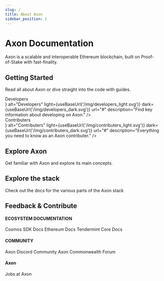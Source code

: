 ```yaml
---
slug: /
title: About Axon
sidebar_position: 1
---
```


# Axon Documentation

Axon is a scalable and interoperable Ethereum blockchain, built on Proof-of-Stake with fast-finality.

## Getting Started

Read all about Axon or dive straight into the code with guides.


<div className="row">
    <div className="col col--6 margin-bottom--lg">
        <ImageCard
            title={<div className="subtitle">Developers</div>}
            alt="Developers"
            light={useBaseUrl('/img/developers_light.svg')}
            dark={useBaseUrl('/img/developers_dark.svg')}
            url="#"
            description="Find key information about developing on Axon."
        />
    </div>
    <div className="col col--6 margin-bottom--lg">
        <ImageCard
            title={<div className="subtitle">Contributers</div>}
            alt="Contributers"
            light={useBaseUrl('/img/contributers_light.svg')}
            dark={useBaseUrl('/img/contributers_dark.svg')}
            url="#"
            description="Everything you need to know as an Axon contributer."
        />
    </div>
</div>

## Explore Axon

Get familiar with Axon and explore its main concepts.

<div className="row">
    <div className="col col--6">
        <ImageCard
            title="Introduction"
            light={useBaseUrl('/img/introduction_light.svg')}
            dark={useBaseUrl('/img/introduction_dark.svg')}
            url="#"
            description="Read a high-level over of Axon and its architecture"
            imagePosition="right"
        />
    </div>
    <div className="col col--6">
        <ImageCard
            title="Basics"
            light={useBaseUrl('/img/basics_light.svg')}
            dark={useBaseUrl('/img/basics_dark.svg')}
            url="#"
            description="Start with the basic concepts of Axon，like accounts and transactions"
            imagePosition="right"
        />
    </div>
</div>

## Explore the stack

Check out the docs for the various parts of the Axon stack

<div className="row">
    <div className="col col--4">
        <ImageCard
            title="Cosmos SDK"
            light={useBaseUrl('/img/cosmos_light.svg')}
            dark={useBaseUrl('/img/cosmos_dark.svg')}
            url="#"
            description="The SDK is the world’s most popular framework for building application-specific blockchains."
            imagePosition="top"
        />
    </div>
    <div className="col col--4">
        <ImageCard
            title="Ethereum"
            light={useBaseUrl('/img/ethereum_light.svg')}
            dark={useBaseUrl('/img/ethereum_dark.svg')}
            url="#"
            description="Ethereum is a global, open-source platform for decentralized applications."
            imagePosition="top"
        />
    </div>
    <div className="col col--4">
        <ImageCard
            title="Tendermint Core"
            light={useBaseUrl('/img/tendermint_light.svg')}
            dark={useBaseUrl('/img/tendermint_dark.svg')}
            url="#"
            description="The leading BFT engine for building blockchains, powering Axon."
            imagePosition="top"
        />
    </div>
</div>

## Feedback & Contribute

<div className="row">
    <div className="col col--4">
        <ImageCard
            title="Community"
            light={useBaseUrl('/img/community_light.svg')}
            dark={useBaseUrl('/img/community_dark.svg')}
            url="#"
            description="Under construction, please wait"
            imagePosition="right"
        />
    </div>
    <div className="col col--4">
        <ImageCard
            title="Feedback"
            light={useBaseUrl('/img/feedback_light.svg')}
            dark={useBaseUrl('/img/feedback_dark.svg')}
            url="#"
            description="Submit and view feedback for"
            imagePosition="right"
        />
    </div>
    <div className="col col--4">
        <ImageCard
            title="Contribute"
            light={useBaseUrl('/img/contribute_light.svg')}
            dark={useBaseUrl('/img/contribute_dark.svg')}
            url="#"
            description="Submit request"
            imagePosition="right"
        />
    </div>
</div>


<div className="row text-link">
    <div className="col col--4">
        <h4>ECOSYSTEM DOCUMENTATION</h4>
        <Link to="#">Cosmos SDK Docs</Link>
        <Link to="#">Ethereum Docs</Link>
        <Link to="#">Tendermint Core Docs</Link>
    </div>
    <div className="col col--4">
        <h4>COMMUNITY</h4>
        <Link to="#">Axon Discord Community</Link>
        <Link to="#">Axon Commonwealth Forum</Link>
    </div>
    <div className="col col--4">
        <h4>Axon</h4>
        <Link to="#">Jobs at Axon</Link>
    </div>
</div>
